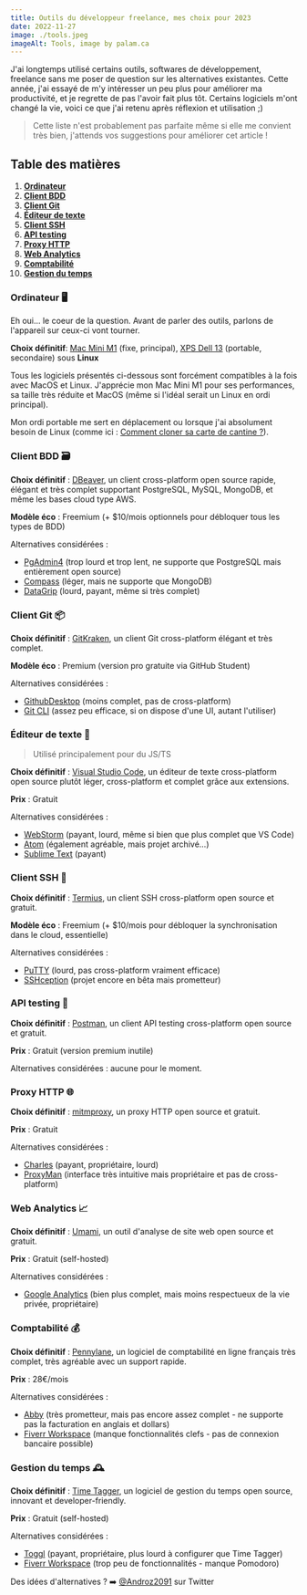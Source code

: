 ```yaml
---
title: Outils du développeur freelance, mes choix pour 2023
date: 2022-11-27
image: ./tools.jpeg
imageAlt: Tools, image by palam.ca
---
```


J'ai longtemps utilisé certains outils, softwares de développement, freelance sans me poser de question sur les alternatives existantes. Cette année, j'ai essayé de m'y intéresser un peu plus pour améliorer ma productivité, et je regrette de pas l'avoir fait plus tôt. Certains logiciels m'ont changé la vie, voici ce que j'ai retenu après réflexion et utilisation ;)

> Cette liste n'est probablement pas parfaite même si elle me convient très bien, j'attends vos suggestions pour améliorer cet article !

## Table des matières

1. **[Ordinateur](#ordinateur)**
2. **[Client BDD](#client-bdd-)**
3. **[Client Git](#client-git-)**
4. **[Éditeur de texte](#éditeur-de-texte-)**
5. **[Client SSH](#client-ssh-)**
6. **[API testing](#api-testing-)**
7. **[Proxy HTTP](#proxy-http-)**
8. **[Web Analytics](#web-analytics-)**
9. **[Comptabilité](#comptabilité-)**
10. **[Gestion du temps](#gestion-du-temps-)**

### Ordinateur 🖥️

Eh oui... le coeur de la question. Avant de parler des outils, parlons de l'appareil sur ceux-ci vont tourner.

**Choix définitif**: [Mac Mini M1](https://www.apple.com/fr/mac-mini/) (fixe, principal), [XPS Dell 13](https://www.dell.com/fr-fr/shop/dell-laptops/xps-13/spd/xps-13-9310-laptop) (portable, secondaire) sous **Linux**

Tous les logiciels présentés ci-dessous sont forcément compatibles à la fois avec MacOS et Linux. J'apprécie mon Mac Mini M1 pour ses performances, sa taille très réduite et MacOS (même si l'idéal serait un Linux en ordi principal).

Mon ordi portable me sert en déplacement ou lorsque j'ai absolument besoin de Linux (comme ici : [Comment cloner sa carte de cantine ?](https://blog.androz2091.fr/copy-nfc-card/)).

### Client BDD 🗃️

**Choix définitif** : [DBeaver](https://dbeaver.io/), un client cross-platform open source rapide, élégant et très complet supportant PostgreSQL, MySQL, MongoDB, et même les bases cloud type AWS.  

**Modèle éco** : Freemium (+ $10/mois optionnels pour débloquer tous les types de BDD)

Alternatives considérées :
* [PgAdmin4](https://www.pgadmin.org/) (trop lourd et trop lent, ne supporte que PostgreSQL mais entièrement open source)
* [Compass](https://www.mongodb.com/products/compass) (léger, mais ne supporte que MongoDB)
* [DataGrip](https://www.jetbrains.com/fr-fr/datagrip/) (lourd, payant, même si très complet)

### Client Git 📦

**Choix définitif** : [GitKraken](https://www.gitkraken.com/), un client Git cross-platform élégant et très complet.

**Modèle éco** : Premium (version pro gratuite via GitHub Student)

Alternatives considérées :
* [GithubDesktop](https://desktop.github.com/) (moins complet, pas de cross-platform)
* [Git CLI](https://git-scm.com/) (assez peu efficace, si on dispose d'une UI, autant l'utiliser)

### Éditeur de texte 📝

> Utilisé principalement pour du JS/TS

**Choix définitif** : [Visual Studio Code](https://code.visualstudio.com/), un éditeur de texte cross-platform open source plutôt léger, cross-platform et complet grâce aux extensions.

**Prix** : Gratuit

Alternatives considérées :
* [WebStorm](https://www.jetbrains.com/fr-fr/webstorm/) (payant, lourd, même si bien que plus complet que VS Code)
* [Atom](https://atom.io/) (également agréable, mais projet archivé...)
* [Sublime Text](https://www.sublimetext.com/) (payant)

### Client SSH 📡

**Choix définitif** : [Termius](https://termius.com/), un client SSH cross-platform open source et gratuit.

**Modèle éco** : Freemium (+ $10/mois pour débloquer la synchronisation dans le cloud, essentielle)

Alternatives considérées :
* [PuTTY](https://www.putty.org/) (lourd, pas cross-platform vraiment efficace)
* [SSHception](https://git.kaki87.net/KaKi87/sshception) (projet encore en bêta mais prometteur)

### API testing 📡

**Choix définitif** : [Postman](https://www.postman.com/), un client API testing cross-platform open source et gratuit.

**Prix** : Gratuit (version premium inutile)

Alternatives considérées : aucune pour le moment.

### Proxy HTTP 🌐

**Choix définitif** : [mitmproxy](https://mitmproxy.org/), un proxy HTTP open source et gratuit.

**Prix** : Gratuit

Alternatives considérées :
* [Charles](https://www.charlesproxy.com/) (payant, propriétaire, lourd)
* [ProxyMan](https://proxyman.io/) (interface très intuitive mais propriétaire et pas de cross-platform)

### Web Analytics 📈

**Choix définitif** : [Umami](https://umami.is/), un outil d'analyse de site web open source et gratuit.

**Prix** : Gratuit (self-hosted)

Alternatives considérées :
* [Google Analytics](https://analytics.google.com/) (bien plus complet, mais moins respectueux de la vie privée, propriétaire)

### Comptabilité 💰

**Choix définitif** : [Pennylane](https://www.pennylane.fr/), un logiciel de comptabilité en ligne français très complet, très agréable avec un support rapide.

**Prix** : 28€/mois

Alternatives considérées :
* [Abby](https://www.abby.fr/) (très prometteur, mais pas encore assez complet - ne supporte pas la facturation en anglais et dollars)
* [Fiverr Workspace](https://workspace.fiverr.com/) (manque fonctionnalités clefs - pas de connexion bancaire possible)

### Gestion du temps 🕰️

**Choix définitif** : [Time Tagger](https://timetagger.app/), un logiciel de gestion du temps open source, innovant et developer-friendly.

**Prix** : Gratuit (self-hosted)

Alternatives considérées :
* [Toggl](https://toggl.com/) (payant, propriétaire, plus lourd à configurer que Time Tagger)
* [Fiverr Workspace](https://workspace.fiverr.com/) (trop peu de fonctionnalités - manque Pomodoro)

Des idées d'alternatives ? ➡️ [@Androz2091](https://twitter.com/Androz2091) sur Twitter
